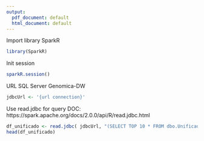 ```yaml
---
output:
  pdf_document: default
  html_document: default
---
```


Import library SparkR
```r
library(SparkR)
```

Init session
```r
sparkR.session()
```

URL SQL Server Genomica-DW
```r
jdbcUrl <- '{url connection}'
```

Use read.jdbc for query
DOC: https://spark.apache.org/docs/2.0.0/api/R/read.jdbc.html
```r
df_unificado <- read.jdbc( jdbcUrl, "(SELECT TOP 10 * FROM dbo.Unificado) as subq" )
head(df_unificado)
```